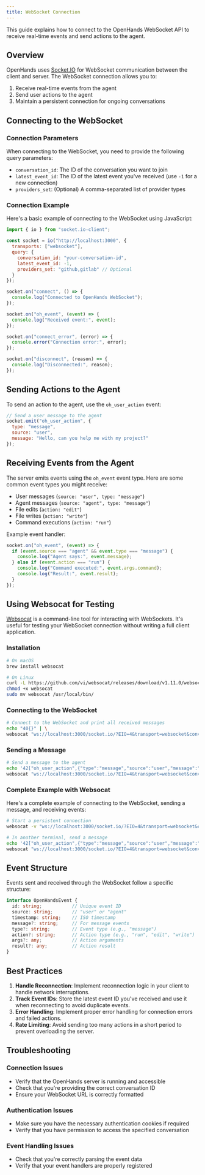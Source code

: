 ```yaml
---
title: WebSocket Connection
---
```


This guide explains how to connect to the OpenHands WebSocket API to receive real-time events and send actions to the agent.

## Overview

OpenHands uses [Socket.IO](https://socket.io/) for WebSocket communication between the client and server. The WebSocket connection allows you to:

1. Receive real-time events from the agent
2. Send user actions to the agent
3. Maintain a persistent connection for ongoing conversations

## Connecting to the WebSocket

### Connection Parameters

When connecting to the WebSocket, you need to provide the following query parameters:

- `conversation_id`: The ID of the conversation you want to join
- `latest_event_id`: The ID of the latest event you've received (use `-1` for a new connection)
- `providers_set`: (Optional) A comma-separated list of provider types

### Connection Example

Here's a basic example of connecting to the WebSocket using JavaScript:

```javascript
import { io } from "socket.io-client";

const socket = io("http://localhost:3000", {
  transports: ["websocket"],
  query: {
    conversation_id: "your-conversation-id",
    latest_event_id: -1,
    providers_set: "github,gitlab" // Optional
  }
});

socket.on("connect", () => {
  console.log("Connected to OpenHands WebSocket");
});

socket.on("oh_event", (event) => {
  console.log("Received event:", event);
});

socket.on("connect_error", (error) => {
  console.error("Connection error:", error);
});

socket.on("disconnect", (reason) => {
  console.log("Disconnected:", reason);
});
```

## Sending Actions to the Agent

To send an action to the agent, use the `oh_user_action` event:

```javascript
// Send a user message to the agent
socket.emit("oh_user_action", {
  type: "message",
  source: "user",
  message: "Hello, can you help me with my project?"
});
```

## Receiving Events from the Agent

The server emits events using the `oh_event` event type. Here are some common event types you might receive:

- User messages (`source: "user", type: "message"`)
- Agent messages (`source: "agent", type: "message"`)
- File edits (`action: "edit"`)
- File writes (`action: "write"`)
- Command executions (`action: "run"`)

Example event handler:

```javascript
socket.on("oh_event", (event) => {
  if (event.source === "agent" && event.type === "message") {
    console.log("Agent says:", event.message);
  } else if (event.action === "run") {
    console.log("Command executed:", event.args.command);
    console.log("Result:", event.result);
  }
});
```

## Using Websocat for Testing

[Websocat](https://github.com/vi/websocat) is a command-line tool for interacting with WebSockets. It's useful for testing your WebSocket connection without writing a full client application.

### Installation

```bash
# On macOS
brew install websocat

# On Linux
curl -L https://github.com/vi/websocat/releases/download/v1.11.0/websocat.x86_64-unknown-linux-musl > websocat
chmod +x websocat
sudo mv websocat /usr/local/bin/
```

### Connecting to the WebSocket

```bash
# Connect to the WebSocket and print all received messages
echo "40{}" | \
websocat "ws://localhost:3000/socket.io/?EIO=4&transport=websocket&conversation_id=your-conversation-id&latest_event_id=-1"
```

### Sending a Message

```bash
# Send a message to the agent
echo '42["oh_user_action",{"type":"message","source":"user","message":"Hello, agent!"}]' | \
websocat "ws://localhost:3000/socket.io/?EIO=4&transport=websocket&conversation_id=your-conversation-id&latest_event_id=-1"
```

### Complete Example with Websocat

Here's a complete example of connecting to the WebSocket, sending a message, and receiving events:

```bash
# Start a persistent connection
websocat -v "ws://localhost:3000/socket.io/?EIO=4&transport=websocket&conversation_id=your-conversation-id&latest_event_id=-1"

# In another terminal, send a message
echo '42["oh_user_action",{"type":"message","source":"user","message":"Can you help me with my project?"}]' | \
websocat "ws://localhost:3000/socket.io/?EIO=4&transport=websocket&conversation_id=your-conversation-id&latest_event_id=-1"
```

## Event Structure

Events sent and received through the WebSocket follow a specific structure:

```typescript
interface OpenHandsEvent {
  id: string;           // Unique event ID
  source: string;       // "user" or "agent"
  timestamp: string;    // ISO timestamp
  message?: string;     // For message events
  type?: string;        // Event type (e.g., "message")
  action?: string;      // Action type (e.g., "run", "edit", "write")
  args?: any;           // Action arguments
  result?: any;         // Action result
}
```

## Best Practices

1. **Handle Reconnection**: Implement reconnection logic in your client to handle network interruptions.
2. **Track Event IDs**: Store the latest event ID you've received and use it when reconnecting to avoid duplicate events.
3. **Error Handling**: Implement proper error handling for connection errors and failed actions.
4. **Rate Limiting**: Avoid sending too many actions in a short period to prevent overloading the server.

## Troubleshooting

### Connection Issues

- Verify that the OpenHands server is running and accessible
- Check that you're providing the correct conversation ID
- Ensure your WebSocket URL is correctly formatted

### Authentication Issues

- Make sure you have the necessary authentication cookies if required
- Verify that you have permission to access the specified conversation

### Event Handling Issues

- Check that you're correctly parsing the event data
- Verify that your event handlers are properly registered
